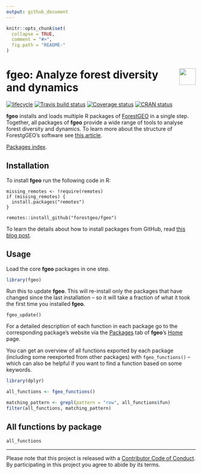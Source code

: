 ```yaml
---
output: github_document 
---
```

<!-- README.md is generated from README.Rmd. Please edit that file -->

```r
knitr::opts_chunk$set(
  collapse = TRUE,
  comment = "#>",
  fig.path = "README-"
)
```

# <img src="https://i.imgur.com/VcNaTWW.png" align="right" height=44 /> fgeo: Analyze forest diversity and dynamics

[![lifecycle](https://img.shields.io/badge/lifecycle-experimental-orange.svg)](https://www.tidyverse.org/lifecycle/#experimental)
[![Travis build status](https://travis-ci.org/forestgeo/fgeo.svg?branch=master)](https://travis-ci.org/forestgeo/fgeo)
[![Coverage status](https://coveralls.io/repos/github/forestgeo/fgeo/badge.svg)](https://coveralls.io/r/forestgeo/fgeo?branch=master)
[![CRAN status](https://www.r-pkg.org/badges/version/fgeo)](https://cran.r-project.org/package=fgeo)

__fgeo__ installs and loads multiple R packages of [ForestGEO](http://www.forestgeo.si.edu/) in a single step. Together, all packages of __fgeo__ provide a wide range of tools to analyse forest diversity and dynamics. To learn more about the structure of ForestgGEO's software see [this article](https://goo.gl/c5X6qk).

[Packages index](https://forestgeo.github.io/fgeo/reference/index.html).



## Installation

To install __fgeo__ run the following code in R:

```
missing_remotes <- !require(remotes)
if (missing_remotes) {
  install.packages("remotes")
}

remotes::install_github("forestgeo/fgeo")
```

To learn the details about how to install packages from GitHub, read [this blog post](https://goo.gl/dQKEeg).



## Usage

Load the core __fgeo__ packages in one step.

```r
library(fgeo)
```

Run this to update __fgeo__. This will re-install only the packages that have changed since the last installation -- so it will take a fraction of what it took the first time you installed __fgeo__.

```
fgeo_update()
```

For a detailed description of each function in each package go to the corresponding package's website via the [Packages](https://forestgeo.github.io/fgeo/reference/index.html) tab of __fgeo__'s [Home](https://forestgeo.github.io/fgeo/index.html) page. 

You can get an overview of all functions exported by each package (including some reexported from other packages) with `fgeo_functions()` -- which can also be helpful if you want to find a function based on some keywords.

```r
library(dplyr)

all_functions <- fgeo_functions()

matching_pattern <- grepl(pattern = "row", all_functions$fun)
filter(all_functions, matching_pattern)
```

## All functions by package

```r
all_functions
```

---

Please note that this project is released with a [Contributor Code of Conduct](.github/CODE_OF_CONDUCT.md).
By participating in this project you agree to abide by its terms.
